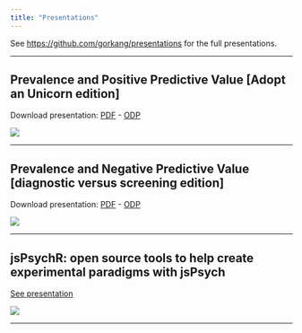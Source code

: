 ```yaml
---
title: "Presentations"
---
```



See [https://github.com/gorkang/presentations](https://github.com/gorkang/presentations) for the full presentations.


---  

## Prevalence and Positive Predictive Value [Adopt an Unicorn edition]

Download presentation: [PDF](https://github.com/gorkang/presentations/blob/master/docs/Prevalence-PPV.pdf) - [ODP](https://github.com/gorkang/presentations/blob/master/docs/Prevalence-PPV.odp)  

![](https://github.com/gorkang/presentations/raw/master/docs/Prevalence-PPV.png)

---  


## Prevalence and Negative Predictive Value [diagnostic versus screening edition]

Download presentation: [PDF](https://github.com/gorkang/presentations/blob/master/docs/Prevalence-NPV.pdf) - [ODP](https://github.com/gorkang/presentations/blob/master/docs/Prevalence-NPV.odp)  

![](https://github.com/gorkang/presentations/raw/master/docs/Prevalence-NPV.png)

---  


## jsPsychR: open source tools to help create experimental paradigms with jsPsych

[See presentation](https://gorkang.github.io/jsPsychRpresentation/#/title-slide)

[![](img/old_school_science.png)](https://gorkang.github.io/jsPsychRpresentation/#/title-slide)

---
